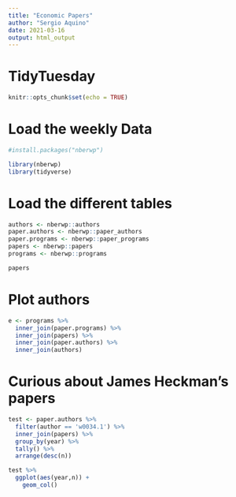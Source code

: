 ```yaml
---
title: "Economic Papers"
author: "Sergio Aquino"
date: 2021-03-16
output: html_output
---
```


# TidyTuesday

```r

knitr::opts_chunk$set(echo = TRUE)

```

# Load the weekly Data

```r
#install.packages("nberwp")

library(nberwp)
library(tidyverse)
```

# Load the different tables

```r
authors <- nberwp::authors
paper.authors <- nberwp::paper_authors
paper.programs <- nberwp::paper_programs
papers <- nberwp::papers
programs <- nberwp::programs
```

```r
papers

```


# Plot authors

```r
e <- programs %>%
  inner_join(paper.programs) %>% 
  inner_join(papers) %>% 
  inner_join(paper.authors) %>% 
  inner_join(authors)
```
# Curious about James Heckman's papers

```r
test <- paper.authors %>% 
  filter(author == 'w0034.1') %>% 
  inner_join(papers) %>% 
  group_by(year) %>% 
  tally() %>% 
  arrange(desc(n)) 

test %>% 
  ggplot(aes(year,n)) +
    geom_col()
```

